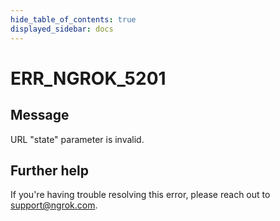 ```yaml
---
hide_table_of_contents: true
displayed_sidebar: docs
---
```



# ERR_NGROK_5201

## Message

URL "state" parameter is invalid.

<ErrorDetails error="err_ngrok_5201" />

## Further help

If you're having trouble resolving this error, please reach out to [support@ngrok.com](mailto:support@ngrok.com?subject=Help%20with%20ERR_NGROK_5201).
